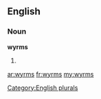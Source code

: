 ==English==

===Noun===
'''wyrms'''

# {{plural of|[[wyrm]]}}

[[Category:English plurals]]

[[ar:wyrms]]
[[fr:wyrms]]
[[my:wyrms]]